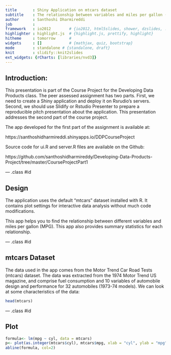 ```yaml
---
title       : Shiny Application on mtcars dataset
subtitle    : The relationship between variables and miles per gallon (MPG)
author      : Santhoshi Dharmireddi
job         : 
framework   : io2012        # {io2012, html5slides, shower, dzslides, ...}
highlighter : highlight.js  # {highlight.js, prettify, highlight}
hitheme     : tomorrow      # 
widgets     : []            # {mathjax, quiz, bootstrap}
mode        : standalone # {standalone, draft}
knit        : slidify::knit2slides
ext_widgets: {rCharts: [libraries/nvd3]}
---
```


## Introduction:

This presentation is part of the Course Project for the Developing Data Products class. The peer assessed assignment has two parts. First, we need to create a Shiny application and deploy it on Rsrudio's servers. Second, we should use Slidify or Rstudio Presenter to prepare a reproducible pitch presentation about the application. This presentation addresses the second part of the course project.

The app developed for the first part of the assignment is available at:

https://santhoshidharmireddi.shinyapps.io/DDPCourseProject

Source code for ui.R and server.R files are available on the Github:

https://github.com/santhoshidharmireddy/Developing-Data-Products-Project/tree/master/CourseProjectPart1



--- .class #id 

## Design

The application uses the default "mtcars" dataset installed with R. It contains plot settings for interactive data analysis without much code modifications.

This app helps you to find the relationship between different variables and miles per gallon (MPG). This app also provides summary statistics for each relationship.



--- .class #id 

## mtcars Dataset

The data used in the app comes from the Motor Trend Car Road Tests (mtcars) dataset. The data was extracted from the 1974 Motor Trend US magazine, and comprise fuel consumption and 10 variables of automobile design and performance for 32 automobiles (1973-74 models). We can look at some characteristics of the data:

```r
head(mtcars)
```


--- .class #id

## Plot

```r
formula<- lm(mpg ~ cyl, data = mtcars)
p<- plot(as.integer(mtcars$cyl), mtcars$mpg, xlab = "cyl", ylab = "mpg")
abline(formula, col=2)

```

